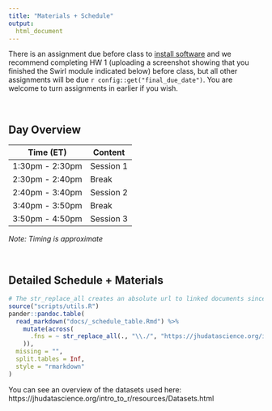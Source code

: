 ```yaml
---
title: "Materials + Schedule"
output:
  html_document
---
```


<!-- `r config::get("holiday")` -->

There is an assignment due before class to [install software](modules/Setup/Setup.html) and we recommend completing HW 1 (uploading a screenshot showing that you finished the Swirl module indicated below) before class, but all other assignments will be due `r config::get("final_due_date")`. You are welcome to turn assignments in earlier if you wish. 

<br>

## Day Overview

| Time (ET)         | Content   |
|-------------------|-----------|
| 1:30pm - 2:30pm   | Session 1 |
| 2:30pm - 2:40pm   | Break     |
| 2:40pm - 3:40pm   | Session 2 |
| 3:40pm - 3:50pm   | Break     |
| 3:50pm - 4:50pm   | Session 3 |

*Note: Timing is approximate*

<br>

## Detailed Schedule + Materials

```r
# The str_replace_all creates an absolute url to linked documents since there are word and pdf rendered versions of the syllabus
source("scripts/utils.R")
pander::pandoc.table(
  read_markdown("docs/_schedule_table.Rmd") %>%
    mutate(across(
      .fns = ~ str_replace_all(., "\\./", "https://jhudatascience.org/intro_to_r/")
    )),
  missing = "",
  split.tables = Inf,
  style = "rmarkdown"
)
```

You can see an overview of the datasets used here: https://jhudatascience.org/intro_to_r/resources/Datasets.html


